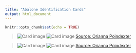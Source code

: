 ```yaml
---
title: "Abalone Identification Cards"
output: html_document
---
```


```r
knitr::opts_chunk$set(echo = TRUE)
```


<div class="card-group">
  
  <div class="card text-center bg-light">>
    <img class="card-img-top" src="./images/OP_WA_F.jpg" alt="Card image">
    <img class="card-img-bottom" src="./images/OP_WA_B.jpg" alt="Card image"/>
     <a href="http://www.orianapoindexter.com/id-guides" class="btn btn-primary">Source: Orianna Poindexter</a>
    </div>
      <div class="card text-center bg-dark">>
    <img class="card-img-top" src="./images/OP_BA_F.jpg" alt="Card image">
    <img class="card-img-bottom" src="./images/OP_BA_B.jpg" alt="Card image"/>
     <a href="http://www.orianapoindexter.com/id-guides" class="btn btn-primary">Source: Orianna Poindexter</a>
    </div>
  
  </div>
